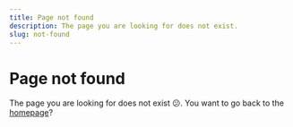 ```yaml
---
title: Page not found
description: The page you are looking for does not exist.
slug: not-found
---
```


# Page not found

The page you are looking for does not exist 😕. You want to go back to the [homepage](/)?

